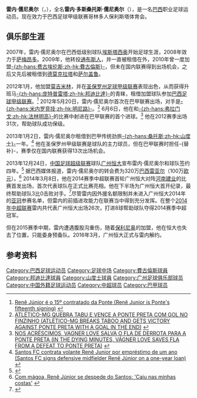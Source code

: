 {{noteta
|G1=足球
|T=zh-hans:雷内·儒尼奥尔;zh-hk:連尼·祖利亞;zh-tw:雷內·尊尼亞;
|1=zh-hans:雷内·儒尼奥尔;zh-hk:連尼·祖利亞;zh-tw:雷內·尊尼亞;
|2=zh-hans:雷内·多斯桑托斯·儒尼奥尔;zh-hk:連尼·杜斯山度士·祖利亞;zh-tw:雷內·多斯桑托斯·尊尼亞;
}}
{{Infobox football biography 
| name = 雷内·儒尼奥尔<br>Renê Júnior
| image = 	
| fullname = Renê dos Santos Júnior
| height = {{height|m=1.81}}
| birth_date = {{birth date and age|1989|9|16}}
| birth_place = [[巴西|巴西]][[里约热内卢|里约热内卢]]
| currentclub = [[广州恒大足球俱乐部|广州恒大]]
| clubnumber = 8
| position = [[中场|中场]]
| youthyears1 = 
| youthclubs1 = [[克里西乌马竞技俱乐部|克里西乌马]]
| years1 = 2007
| clubs1 = [[Estácio_de_Sá_Futebol_Clube|埃斯塔西奥]]
| caps1 = 
| goals1 = 
| years2 = 2008
| clubs2 = [[Semeando_Cidadania_Futebol_Clube|萨梅昂多]]
| caps2 = 
| goals2 = 
| years3 = 2009–2013
| clubs3 = [[Tombense_Futebol_Clube|通布斯人]]
| caps3 = 0
| goals3 = 0
| years4 = 2009
| clubs4 = → [[Madureira_Esporte_Clube|马杜雷拉]] (租借)
| caps4 = 
| goals4 = 
| years5 = 2010
| clubs5 = → [[費古倫斯足球會|-{zh-hans:费古埃伦斯;zh-hk:費古倫斯}-]] (租借)
| caps5 = 0
| goals5 = 0 
| years6 = 2011
| clubs6 = → [[Esporte_Clube_Democrata|德莫克拉塔]] (租借)
| caps6 = 0
| goals6 = 0
| years7 = 2011
| clubs7 = → [[萨尔盖鲁竞技俱乐部|萨尔盖鲁]] (租借)
| caps7 = 25
| goals7 = 0 
| years8 = 2012
| clubs8 = → [[Mogi_Mirim_Esporte_Clube|莫吉米林]] (租借)
| caps8 = 0
| goals8 = 0
| years9 = 2012
| clubs9 = → [[邦迪比達|-{zh-hans:庞特普雷塔;zh-hk:邦迪比達}-]] (租借)
| caps9 = 31
| goals9 = 1 
| years10 = 2013
| clubs10 = → [[桑托斯足球俱乐部|-{zh-hans:桑托斯;zh-hk:山度士}-]] (租借)
| caps10 = 13
| goals10 = 0 
| years11 = 2014–2016
| clubs11 = [[广州恒大足球俱乐部|广州恒大]]
| caps11 = 31
| goals11 = 8 
| nationalyears1 =   
| nationalteam1 =   
| nationalcaps1 =     
| nationalgoals1 = 
| pcupdate = 2014年12月26日
| ntupdate = 
}}
'''雷内·儒尼奥尔'''（'''{{lang|pt|Renê Júnior}}'''，{{bd|1989年|9月16日|||R}}），全名'''雷内·多斯桑托斯·儒尼奥尔'''（'''{{lang|pt|Renê dos Santos Júnior}}'''），是一名[[巴西|巴西]]职业足球运动员。现在效力于巴西足球甲级联赛哥林多人保利斯塔体育会。

==俱乐部生涯==
2007年，雷内·儒尼奥尔在巴西低级别球队[[Estácio_de_Sá_Futebol_Clube|埃斯塔西奥]]开始足球生涯，2008年效力于[[Semeando_Cidadania_Futebol_Clube|萨梅昂多]]。2009年，他转投[[Tombense_Futebol_Clube|通布斯人]]，并一直被租借在外，2010年曾一度加盟[[費古倫斯足球會|-{zh-hans:费古埃伦斯;zh-hk:費古倫斯}-]]，但未在国内联赛得到出场机会，之后又先后被租借到[[Esporte_Clube_Democrata|德莫克拉塔]]和[[萨尔盖鲁竞技俱乐部|萨尔盖鲁]]。

2012年1月，他加盟[[Mogi_Mirim_Esporte_Clube|莫吉米林]]，并在[[圣保罗州足球甲级联赛|圣保罗州足球甲级联赛]]表现出色，从而获得升班马[[邦迪比達|-{zh-hans:庞特普雷塔;zh-hk:邦迪比達}-]]的青睐，租借加盟球队参加[[巴西足球甲级联赛|巴西足球甲级联赛]]。<ref>[http://www.redebomdia.com.br/noticia/detalhe/21850/Rene+Junior+e+o+15%26ordm%3B+contratado+da+Ponte Renê Júnior é o 15º contratado da Ponte (Renê Junior is Ponte's fifteenth signing)] {{Wayback|url=http://www.redebomdia.com.br/noticia/detalhe/21850/Rene+Junior+e+o+15%26ordm%3B+contratado+da+Ponte |date=20131224131757 }}{{pt icon}}</ref>  2012年5月20日，雷内·儒尼奥尔首次在巴甲联赛出场，对手是[[米内罗竞技俱乐部|-{zh-hans:米内罗竞技;zh-hk:明尼路}-]]。<ref>[http://globoesporte.globo.com/jogo/brasileirao2012/20-05-2012/ponte-preta-atletico-mg.html ATLÉTICO-MG QUEBRA TABU E VENCE A PONTE PRETA COM GOL NO FINZINHO (ATLÉTICO-MG BREAKS TABOO AND GETS VICTORY AGAINST PONTE PRETA WITH A GOAL IN THE END)] {{Wayback|url=http://globoesporte.globo.com/jogo/brasileirao2012/20-05-2012/ponte-preta-atletico-mg.html |date=20210309193633 }}{{pt icon}}</ref> 6月6日，他在和[[法林明高競賽會|-{zh-hans:弗拉门戈;zh-hk:法林明高}-]]的比赛中射进在巴甲联赛的首个进球。<ref>[http://globoesporte.globo.com/jogo/brasileirao2012/06-06-2012/ponte-preta-flamengo.html NOS ACRÉSCIMOS, VAGNER LOVE SALVA O FLA DE DERROTA PARA A PONTE PRETA (IN THE DYING MINUTES, VÁGNER LOVE SAVES FLA FROM A DEFEAT TO PONTE PRETA)] {{Wayback|url=http://globoesporte.globo.com/jogo/brasileirao2012/06-06-2012/ponte-preta-flamengo.html |date=20191130001907 }}{{pt icon}}</ref> 他在2012赛季出场31次，帮助球队成功保级。

2013年1月2日，雷内·儒尼奥尔租借到巴甲传统劲旅[[桑托斯足球俱乐部|-{zh-hans:桑托斯;zh-hk:山度士}-]]一年。<ref>[http://www.santosfc.com.br/noticias/conteudo.asp?id=27993#.UPGtpSfAda5 Santos FC contrata volante Renê Junior por empréstimo de um ano (Santos FC signs defensive midfielder Renê Júnior on a one-year loan)] {{Webarchive|url=https://archive.is/20130219180947/http://www.santosfc.com.br/noticias/conteudo.asp?id=27993%23.UPGtpSfAda5#.UPGtpSfAda5 |date=2013-02-19 }}{{pt icon}}</ref> 他在圣保罗州甲级联赛是球队的主力球员，但在巴甲联赛时担任-{替补}-，赛季仅在国内联赛获得13次出场机会。

2013年12月24日，[[中国足球超级联赛|中国足球超级联赛]]球队[[广州恒大足球俱乐部|广州恒大]]宣布雷内·儒尼奥尔和球队签约四年。<ref>{{Cite web |url=http://sports.163.com/13/1224/11/9GS00QIA00051C8U.html |title=恒大官方宣布签约雷内儒尼奥尔 称其为巴西图雷 |access-date=2013-12-24 |archive-url=https://web.archive.org/web/20131226033325/http://sports.163.com/13/1224/11/9GS00QIA00051C8U.html |archive-date=2013-12-26 |dead-url=yes }}</ref> 据巴西媒体报道，雷内·儒尼奥尔的转会费为320万[[巴西雷亚尔|巴西雷亚尔]]（100万[[欧元|欧元]]）。<ref>[http://www.lancenet.com.br/santos/Rene-Junior-despede-Santos-Caiu_0_1046295583.html Com mágoa, Renê Júnior se despede do Santos: 'Caiu nas minhas costas'] {{webarchive|url=https://web.archive.org/web/20131225183233/http://www.lancenet.com.br/santos/Rene-Junior-despede-Santos-Caiu_0_1046295583.html |date=2013-12-25 }}{{pt icon}}</ref> 2014年3月8日，他在2014赛季中超联赛首轮广州恒大对阵[[河南建业足球俱乐部|河南建业]]的比赛首发出场，首次代表球队在正式比赛亮相。他在下半场为广州恒大首开纪录，最终帮助球队3比0击败对手。<ref>{{Cite web |url=http://sports.qq.com/a/20140308/009832.htm |title=恒大3-0建业连4赛季开门红 雷内+2内援献首球 |access-date=2014-03-11 |archive-date=2016-03-26 |archive-url=https://web.archive.org/web/20160326011449/http://sports.qq.com/a/20140308/009832.htm |dead-url=no }}</ref>尽管雷内因外援名额限制并未进入广州恒大2014年的[[亚冠|亚冠]]参赛名单，但雷内的前插进攻能力在联赛当中得到充分发挥。在整个[[2014年中超联赛|2014年中超联赛]]雷内共代表广州恒大出场26次，打进8球帮助球队夺得2014赛季中超冠军。

但在2015赛季中期，雷内遭遇腹股沟重伤，随着[[保利尼奥|保利尼奥]]的加盟，他在恒大也失去了位置，只能委身预备队。2016年3月，广州恒大正式与雷内解约。

==参考资料==
{{reflist}}

{{2014年中超分类名单广州恒大}}
{{2015年中超分类名单广州恒大}}

{{DEFAULTSORT:Rene Junior}}
[[Category:巴西足球运动员|Category:巴西足球运动员]]
[[Category:足球中场|Category:足球中场]]
[[Category:費古倫斯球員|Category:費古倫斯球員]]
[[Category:邦迪比達球員|Category:邦迪比達球員]]
[[Category:山度士球員|Category:山度士球員]]
[[Category:广州足球俱乐部球员|Category:广州足球俱乐部球员]]
[[Category:中国外籍足球运动员|Category:中国外籍足球运动员]]
[[Category:中超球员|Category:中超球员]]
[[Category:巴甲球员|Category:巴甲球员]]